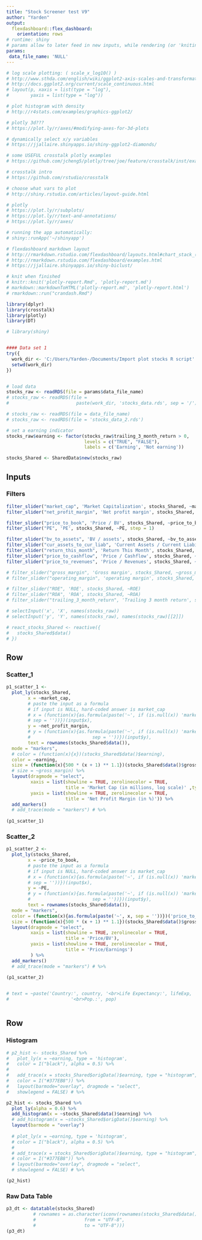 ---
title: "Stock Screener test V9"
author: "Yarden"
output: 
  flexdashboard::flex_dashboard:
    orientation: rows
# runtime: shiny
# params allow to later feed in new inputs, while rendering (or 'kniting')
params:
 data_file_name: 'NULL'
---


```{r comments_resources, include=FALSE}
# log scale plotting: ( scale_x_log10() )
# http://www.sthda.com/english/wiki/ggplot2-axis-scales-and-transformations
# http://docs.ggplot2.org/current/scale_continuous.html
# layout(p, xaxis = list(type = "log"),
#        yaxis = list(type = "log"))

# plot histogram with density
# http://r4stats.com/examples/graphics-ggplot2/

# plotly 3d???
# https://plot.ly/r/axes/#modifying-axes-for-3d-plots

# dynamically select x/y variables
# https://jjallaire.shinyapps.io/shiny-ggplot2-diamonds/

# some USEFUL crosstalk plotly examples
# https://github.com/jcheng5/plotly/tree/joe/feature/crosstalk/inst/examples/crosstalk

# crosstalk intro
# https://github.com/rstudio/crosstalk

# choose what vars to plot
# http://shiny.rstudio.com/articles/layout-guide.html

# plotly
# https://plot.ly/r/subplots/
# https://plot.ly/r/text-and-annotations/
# https://plot.ly/r/axes/

# running the app automatically:
# shiny::runApp('~/shinyapp')

# flexdashboard markdown layout
# http://rmarkdown.rstudio.com/flexdashboard/layouts.html#chart_stack_(scrolling)
# http://rmarkdown.rstudio.com/flexdashboard/examples.html
# https://jjallaire.shinyapps.io/shiny-biclust/

# knit when finished
# knitr::knit('plotly-report.Rmd', 'plotly-report.md')
# markdown::markdownToHTML('plotly-report.md', 'plotly-report.html')
# rmarkdown::run("crandash.Rmd")

```


<!-- # ```{r setup, echo=FALSE, include=FALSE} -->
<!-- knitr::opts_chunk$set(echo = FALSE) -->
<!-- ``` -->



```{r import, echo=FALSE}

library(dplyr)
library(crosstalk)
library(plotly)
library(DT)

# library(shiny)


#### Data set 1
try({
  work_dir <- 'C:/Users/Yarden-/Documents/Import plot stocks R script'
  setwd(work_dir)
})


# load data
stocks_raw <- readRDS(file = params$data_file_name)
# stocks_raw <- readRDS(file = 
#                         paste(work_dir, 'stocks_data.rds', sep = '/'))

# stocks_raw <- readRDS(file = data_file_name)
# stocks_raw <- readRDS(file = 'stocks_data_2.rds')

# set a earning indicator
stocks_raw$earning <- factor(stocks_raw$trailing_3_month_return > 0,
                             levels = c("TRUE", "FALSE"), 
                             labels = c('Earning', 'Not earning'))

stocks_Shared <- SharedData$new(stocks_raw)

```

Inputs {.sidebar data-width=700}
-----------------------------------------------------------------------
### Filters


```{r filter_sliders, echo=FALSE}

filter_slider("market_cap", 'Market Capitalization', stocks_Shared, ~market_cap)
filter_slider("net_profit_margin", 'Net profit margin', stocks_Shared, ~net_profit_margin)

filter_slider("price_to_book", 'Price / BV', stocks_Shared, ~price_to_book)
filter_slider("PE", 'PE', stocks_Shared, ~PE, step = 1)

filter_slider("bv_to_assets", 'BV / assets', stocks_Shared, ~bv_to_assets)
filter_slider("cur_assets_to_cur_liab", 'Current Assets / Current Liabilities', stocks_Shared, ~cur_assets_to_cur_liab)
filter_slider("return_this_month", 'Return This Month', stocks_Shared, ~return_this_month)
filter_slider("price_to_cashflow", 'Price / Cashflow', stocks_Shared, ~price_to_cashflow)
filter_slider("price_to_revenues", 'Price / Revenues', stocks_Shared, ~price_to_revenues)

# filter_slider("gross_margin", 'Gross margin', stocks_Shared, ~gross_margin)
# filter_slider("operating_margin", 'operating margin', stocks_Shared, ~operating_margin)

# filter_slider("ROE", 'ROE', stocks_Shared, ~ROE)
# filter_slider("ROA", 'ROA', stocks_Shared, ~ROA)
# filter_slider("trailing_3_month_return", 'Trailing 3 month return', stocks_Shared, ~trailing_3_month_return)

# selectInput('x', 'X', names(stocks_raw))
# selectInput('y', 'Y', names(stocks_raw), names(stocks_raw)[[2]])

# react_stocks_Shared <- reactive({
#   stocks_Shared$data()
# })

```


Row
-----------------------------------------------------------------------
### Scatter_1

```{r plot_scatter_1, echo=FALSE}

p1_scatter_1 <-
  plot_ly(stocks_Shared,
        x = ~market_cap,
        # paste the input as a formula
        # if input is NULL, hard-coded answer is market_cap
        # x = (function(x){as.formula(paste('~', if (is.null(x)) 'market_cap' else x,
        # sep = ''))})(input$x),
        y = ~net_profit_margin,
        # y = (function(x){as.formula(paste('~', if (is.null(x)) 'market_cap' else x,
        #                       sep = ''))})(input$y),
        text = rownames(stocks_Shared$data()),
  mode = "markers",
  # color = (function(x){x})(stocks_Shared$data()$earning),
  color = ~earning, 
  size = (function(x){500 * (x + 1) ** 1.1})(stocks_Shared$data()$gross_margin) ) %>%
  # size = ~gross_margin) %>%
  layout(dragmode = "select", 
         xaxis = list(showline = TRUE, zerolinecolor = TRUE, 
                      title = 'Market Cap (in millions, log scale)' ,type = "log"),
         yaxis = list(showline = TRUE, zerolinecolor = TRUE,
                      title = 'Net Profit Margin (in %)')) %>% 
  add_markers()
  # add_trace(mode = "markers") # %>%
  
(p1_scatter_1)


```

### Scatter_2

```{r plot_scatter_2, echo=FALSE}

p1_scatter_2 <-
  plot_ly(stocks_Shared,
        x = ~price_to_book,
        # paste the input as a formula
        # if input is NULL, hard-coded answer is market_cap
        # x = (function(x){as.formula(paste('~', if (is.null(x)) 'market_cap' else x,
        # sep = ''))})(input$x),
        y = ~PE,
        # y = (function(x){as.formula(paste('~', if (is.null(x)) 'market_cap' else x,
        #                       sep = ''))})(input$y),
        text = rownames(stocks_Shared$data()),
  mode = "markers",
  color = (function(x){as.formula(paste('~', x, sep = ''))})('price_to_cashflow'),
  size = (function(x){500 * (x + 1) ** 1.1})(stocks_Shared$data()$gross_margin)) %>%
  layout(dragmode = "select", 
         xaxis = list(showline = TRUE, zerolinecolor = TRUE, 
                      title = 'Price/BV'),
         yaxis = list(showline = TRUE, zerolinecolor = TRUE,
                      title = 'Price/Earnings')
         ) %>% 
  add_markers()
  # add_trace(mode = "markers") # %>%
  
(p1_scatter_2)


# text = ~paste('Country:', country, '<br>Life Expectancy:', lifeExp, '<br>GDP:', gdpPercap,
#                       '<br>Pop.:', pop)



```


Row {.tabset}
-----------------------------------------------------------------------
### Histogram

```{r plot_hist, echo=FALSE}

# p2_hist <- stocks_Shared %>%
#   plot_ly(x = ~earning, type = 'histogram',
#   color = I("black"), alpha = 0.5) %>%
#   
#   add_trace(x = stocks_Shared$origData()$earning, type = "histogram",
#   color = I("#377EB8")) %>%
#   layout(barmode="overlay", dragmode = "select",
#   showlegend = FALSE) # %>%

p2_hist <- stocks_Shared %>%
  plot_ly(alpha = 0.6) %>%
  add_histogram(x = ~stocks_Shared$data()$earning) %>%
  # add_histogram(x = ~stocks_Shared$origData()$earning) %>%
  layout(barmode = "overlay")
  
  # plot_ly(x = ~earning, type = 'histogram',
  # color = I("black"), alpha = 0.5) %>%
  # 
  # add_trace(x = stocks_Shared$origData()$earning, type = "histogram",
  # color = I("#377EB8")) %>%
  # layout(barmode="overlay", dragmode = "select",
  # showlegend = FALSE) # %>%

(p2_hist)

```


### Raw Data Table

```{r data_table, echo=FALSE}

p3_dt <- datatable(stocks_Shared)
          # rownames = as.character(iconv(rownames(stocks_Shared$data()),
          #                  from = "UTF-8", 
          #                  to = "UTF-8")))
(p3_dt)

```

